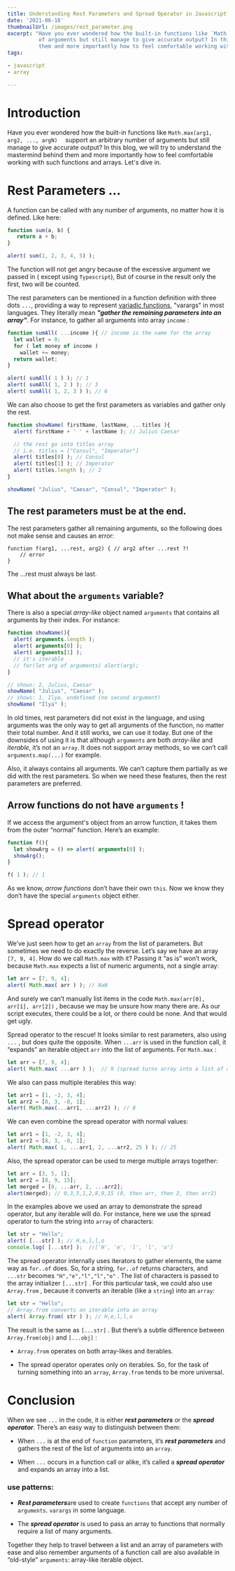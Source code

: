 ```yaml
---
title: Understanding Rest Parameters and Spread Operator in Javascript?
date: '2021-06-18'
thumbnailUrl: /images/rest_parameter.png
excerpt: "Have you ever wondered how the built-in functions like `Math.max(arg1, arg2, ..., argN)  ` support an arbitrary number
          of arguments but still manage to give accurate output? In this blog, we will try to understand the mastermind behind
          them and more importantly how to feel comfortable working with such functions and arrays. Let's dive in."
tags:

- javascript
- array

---
```


# Introduction

Have you ever wondered how the built-in functions like `Math.max(arg1, arg2, ..., argN)  ` support an arbitrary number
of arguments but still manage to give accurate output? In this blog, we will try to understand the mastermind behind
them and more importantly how to feel comfortable working with such functions and arrays. Let's dive in.

# Rest Parameters ...

A function can be called with any number of arguments, no matter how it is defined.
Like here:

```js showLineNumbers
function sum(a, b) {
   return a + b;
}

alert( sum(1, 2, 3, 4, 5) );
```

The function will not get angry because of the excessive argument we passed in ( except using `Typescript`), But of
course in the result only the
first, two will be counted.

The rest parameters can be mentioned in a function definition with three dots `...`, providing a way to
represent  [variadic functions](https://en.wikipedia.org/wiki/Variadic_function), "varargs" in most languages. They
literally mean  ***"gather the remaining parameters into an array"***.
For instance, to gather all arguments into array `income` :

```javascript
function sumAll( ...income ){ // income is the name for the array
  let wallet = 0;
  for ( let money of income )
    wallet += money;
  return wallet;
}

alert( sumAll( 1 ) ); // 1
alert( sumAll( 1, 2 ) ); // 3
alert( sumAll( 1, 2, 3 ) ); // 6
```

We can also choose to get the first parameters as variables and gather only the rest.

```javascript
function showName( firstName, lastName, ...titles ){
  alert( firstName + ' ' + lastName ); // Julius Caesar

  // the rest go into titles array
  // i.e. titles = ["Consul", "Imperator"]
  alert( titles[0] ); // Consul
  alert( titles[1] ); // Imperator
  alert( titles.length ); // 2
}

showName( "Julius", "Caesar", "Consul", "Imperator" );
```

## The rest parameters must be at the end.

The rest parameters gather all remaining arguments, so the following does not make sense and causes an error:

```
function f(arg1, ...rest, arg2) { // arg2 after ...rest ?!
    // error
}
```

The ...rest must always be last.

## What about the `arguments` variable?

There is also a special *array-like* object named `arguments` that contains all arguments by their index. For instance:

```javascript
function showName(){
  alert( arguments.length );
  alert( arguments[0] );
  alert( arguments[1] );
  // it's iterable
  // for(let arg of arguments) alert(arg);
}

// shows: 2, Julius, Caesar
showName( "Julius", "Caesar" );
// shows: 1, Ilya, undefined (no second argument)
showName( "Ilya" );
```

In old times, rest parameters did not exist in the language, and using arguments was the only way to get all arguments
of the function, no matter their total number. And it still works, we can use it today. But one of the downsides of
using it is that although `arguments` are both *array-like* and *iterable*, it’s not an `array`. It does not support
array methods, so we can’t call `arguments.map(...)` for example.

Also, it always contains all arguments. We can’t capture them partially as we did with the rest parameters. So when we
need these features, then the rest parameters are preferred.

## Arrow functions do not have `arguments` !

If we access the argument's object from an arrow function, it takes them from the outer “normal” function. Here’s an
example:

```javascript
function f(){
  let showArg = () => alert( arguments[0] );
  showArg();
}

f( 1 ); // 1

```

As we know, *arrow functions* don’t have their own `this`. Now we know they don’t have the special `arguments` object
either.

# Spread operator

We’ve just seen how to get an `array` from the list of parameters. But sometimes we need to do exactly the reverse.
Let’s say we have an array `[7, 9, 4]`. How do we call `Math.max` with it? Passing it “as is” won’t work,
because `Math.max` expects a list of numeric arguments, not a single array:

```javascript
let arr = [7, 9, 4];
alert( Math.max( arr ) ); // NaN
```

And surely we can’t manually list items in the code `Math.max(arr[0], arr[1],
arr[2])` , because we may be unsure how many there are. As our script executes, there could be a lot, or there could be
none. And that would get ugly.

Spread operator to the rescue! It looks similar to rest parameters, also using `...` , but does quite the opposite.
When `...arr` is used in the function call, it “expands” an iterable object `arr` into the list of arguments.
For `Math.max` :

```javascript
let arr = [7, 9, 4];
alert( Math.max( ...arr ) );  // 9 (spread turns array into a list of arguments)
```

We also can pass multiple iterables this way:

```javascript
let arr1 = [1, -2, 3, 4];
let arr2 = [8, 3, -8, 1];
alert( Math.max(...arr1, ...arr2) ); // 8
```

We can even combine the spread operator with normal values:

```javascript
let arr1 = [1, -2, 3, 4];
let arr2 = [8, 3, -8, 1];
alert( Math.max( 1, ...arr1, 2, ...arr2, 25 ) ); // 25
```

Also, the spread operator can be used to merge multiple arrays together:

```js {1, 3-4} showLineNumbers
let arr = [3, 5, 1];
let arr2 = [8, 9, 15];
let merged = [0, ...arr, 2, ...arr2];
alert(merged); // 0,3,5,1,2,8,9,15 (0, then arr, then 2, then arr2)
```

In the examples above we used an array to demonstrate the spread operator, but any iterable will do. For instance, here
we use the spread operator to turn the string into `array` of characters:

```javascript
let str = "Hello";
alert( [...str] ); // H,e,l,l,o
console.log( [...str] );  //['H', 'e', 'l', 'l', 'o']
```

The spread operator internally uses iterators to gather elements, the same way as `for..of` does. So, for a
string, `for..of` returns characters, and `...str` becomes
`"H","e","l","l","o"` . The list of characters is passed to the array initializer `[...str]` . For this particular task,
we could also use `Array.from` , because it converts an iterable (like a `string`) into an `array`:

```javascript
let str = "Hello";
// Array.from converts an iterable into an array
alert( Array.from( str ) ); // H,e,l,l,o
```

The result is the same as `[...str]` . But there’s a subtle difference between `Array.from(obj)` and `[...obj]` :

- `Array.from` operates on both array-likes and iterables.

- The spread operator operates only on iterables.
  So, for the task of turning something into an `array`, `Array.from` tends to be more universal.

# Conclusion

When we see `...` in the code, it is either ***rest parameters*** or the ***spread operator***. There’s an easy way to
distinguish between them:

- When `...` is at the end of `function` parameters, it’s ***rest parameters*** and gathers the rest of the list of
  arguments into an `array`.

- When `...` occurs in a function call or alike, it’s called a ***spread operator*** and expands an array into a list.

### use patterns:

- ***Rest parameters***are used to create `functions` that accept any number of `arguments`. `varargs` in some language.

- The ***spread operator*** is used to pass an array to functions that normally require a list of many arguments.

Together they help to travel between a list and an array of parameters with ease and also remember arguments of a
function call are also available in “old-style” `arguments`: array-like iterable object.












